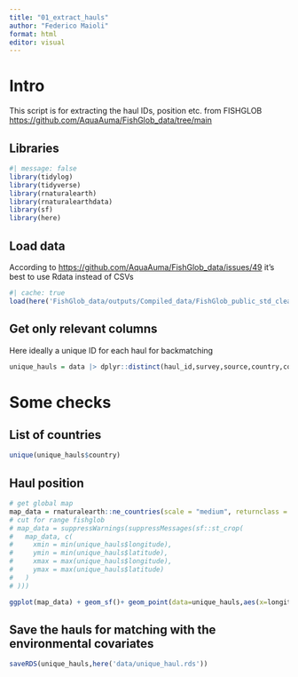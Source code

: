 ```yaml
---
title: "01_extract_hauls"
author: "Federico Maioli"
format: html
editor: visual
---
```


# Intro

This script is for extracting the haul IDs, position etc. from FISHGLOB <https://github.com/AquaAuma/FishGlob_data/tree/main>

## Libraries

```r
#| message: false
library(tidylog)
library(tidyverse)
library(rnaturalearth)
library(rnaturalearthdata)
library(sf)
library(here)
```

## Load data

According to <https://github.com/AquaAuma/FishGlob_data/issues/49> it's best to use Rdata instead of CSVs

```r
#| cache: true
load(here('FishGlob_data/outputs/Compiled_data/FishGlob_public_std_clean.RData'))
```

## Get only relevant columns

Here ideally a unique ID for each haul for backmatching

```r
unique_hauls = data |> dplyr::distinct(haul_id,survey,source,country,continent,year,month,day,quarter,latitude,longitude,gear,depth)
```

# Some checks 

## List of countries
```r
unique(unique_hauls$country)
```

## Haul position
```r
# get global map
map_data = rnaturalearth::ne_countries(scale = "medium", returnclass = "sf")
# cut for range fishglob
# map_data = suppressWarnings(suppressMessages(sf::st_crop(
#   map_data, c(
#     xmin = min(unique_hauls$longitude),
#     ymin = min(unique_hauls$latitude),
#     xmax = max(unique_hauls$longitude),
#     ymax = max(unique_hauls$latitude)
#   )
# )))

ggplot(map_data) + geom_sf()+ geom_point(data=unique_hauls,aes(x=longitude,y=latitude)) +  ylim(min(unique_hauls$latitude),max(unique_hauls$latitude))+theme_light()
```


## Save the hauls for matching with the environmental covariates
```r
saveRDS(unique_hauls,here('data/unique_haul.rds'))
```



